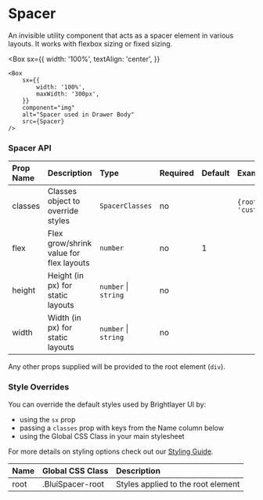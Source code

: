 
# Spacer

An invisible utility component that acts as a spacer element in various layouts. It works with flexbox sizing or fixed sizing.

<Box
    sx={{
        width: '100%',
        textAlign: 'center',
    }}
>
    <Box
        sx={{
            width: '100%',
            maxWidth: '300px',
        }}
        component="img"
        alt="Spacer used in Drawer Body"
        src={Spacer}
    />
</Box>

### Spacer API

<Box>

| Prop Name | Description                             | Type                 | Required | Default | Examples                    |
| :-------- | :-------------------------------------- | :------------------- | :------- | :------ | :-------------------------- |
| classes   | Classes object to override styles       | `SpacerClasses`      | no       |         | `{root: 'customRootClass'}` |
| flex      | Flex grow/shrink value for flex layouts | `number`             | no       | 1       |                             |
| height    | Height (in px) for static layouts       | `number` \| `string` | no       |         |                             |
| width     | Width (in px) for static layouts        | `number` \| `string` | no       |         |                             |

</Box>

Any other props supplied will be provided to the root element (`div`).

### Style Overrides

You can override the default styles used by Brightlayer UI by:

-   using the `sx` prop
-   passing a `classes` prop with keys from the Name column below
-   using the Global CSS Class in your main stylesheet

For more details on styling options check out our [Styling Guide](https://github.com/brightlayer-ui/react-component-library/blob/master/docs/StyleOverridesGuide.md).

<Box>

| Name | Global CSS Class | Description                        |
| :--- | :--------------- | :--------------------------------- |
| root | .BluiSpacer-root | Styles applied to the root element |

</Box>

